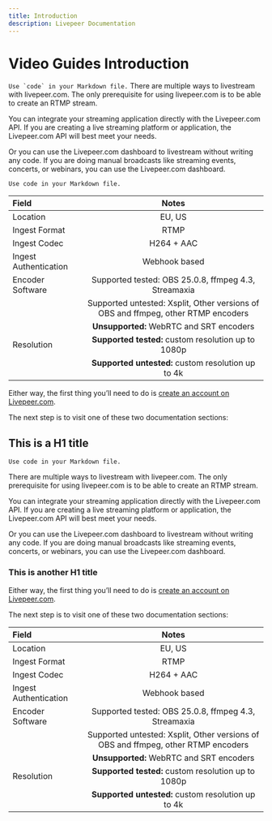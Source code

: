 ```yaml
---
title: Introduction
description: Livepeer Documentation
---
```


# Video Guides Introduction

``Use `code` in your Markdown file.`` There are multiple ways to livestream with livepeer.com. The only prerequisite for using livepeer.com is to be able to create an RTMP stream.

You can integrate your streaming application directly with the Livepeer.com API. If you are creating a live streaming platform or application, the Livepeer.com API will best meet your needs.

Or you can use the Livepeer.com dashboard to livestream without writing any code. If you are doing manual broadcasts like streaming events, concerts, or webinars, you can use the Livepeer.com dashboard.

`Use code in your Markdown file.`

| Field                   | Notes                                                                             | 
| :---                    |    :----:                                                                         |
| Location                | EU, US                                                                            |
| Ingest Format           | RTMP                                                                              |
| Ingest Codec            | H264 + AAC                                                                        |
| Ingest Authentication   | Webhook based                                                                     |
| Encoder Software        | Supported tested: OBS 25.0.8, ffmpeg 4.3, Streamaxia                              |
|                         | Supported untested: Xsplit, Other versions of OBS and ffmpeg, other RTMP encoders |
|                         | **Unsupported:** WebRTC and SRT encoders                                          |
| Resolution              | **Supported tested:** custom resolution up to 1080p                               |
|                         | **Supported untested:** custom resolution up to 4k                                |

Either way, the first thing you’ll need to do is [create an account on Livepeer.com](/sign-up).

The next step is to visit one of these two documentation sections:

## This is a H1 title

<DocsGrid cols={2}>
    <SimpleCard title='Card title' description='as cj sakc jsa cjk' label='Read More' href='/' />
    <SimpleCard title='Card title' description='as cj sakc jsa cjk' label='Read More' href='/' />
</DocsGrid>

`Use code in your Markdown file.`

There are multiple ways to livestream with livepeer.com. The only prerequisite for using livepeer.com is to be able to create an RTMP stream.

You can integrate your streaming application directly with the Livepeer.com API. If you are creating a live streaming platform or application, the Livepeer.com API will best meet your needs.

Or you can use the Livepeer.com dashboard to livestream without writing any code. If you are doing manual broadcasts like streaming events, concerts, or webinars, you can use the Livepeer.com dashboard.

### This is another H1 title

Either way, the first thing you’ll need to do is [create an account on Livepeer.com](/sign-up).

The next step is to visit one of these two documentation sections:

| Field                   | Notes                                                                             | 
| :---                    |    :----:                                                                         |
| Location                | EU, US                                                                            |
| Ingest Format           | RTMP                                                                              |
| Ingest Codec            | H264 + AAC                                                                        |
| Ingest Authentication   | Webhook based                                                                     |
| Encoder Software        | Supported tested: OBS 25.0.8, ffmpeg 4.3, Streamaxia                              |
|                         | Supported untested: Xsplit, Other versions of OBS and ffmpeg, other RTMP encoders |
|                         | **Unsupported:** WebRTC and SRT encoders                                          |
| Resolution              | **Supported tested:** custom resolution up to 1080p                               |
|                         | **Supported untested:** custom resolution up to 4k                                |


<DocsGrid cols={2}>
    <SimpleCard title='Card title' description='as cj sakc jsa cjk' label='Read More' href='/' />
    <SimpleCard title='Card title' description='as cj sakc jsa cjk' label='Read More' href='/' />
</DocsGrid>
